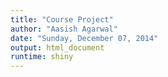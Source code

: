 ```yaml
---
title: "Course Project"
author: "Aasish Agarwal"
date: "Sunday, December 07, 2014"
output: html_document
runtime: shiny
---
```


